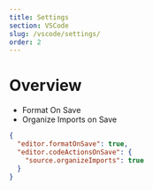 ```yaml
---
title: Settings
section: VSCode
slug: /vscode/settings/
order: 2
---
```


# Overview

- Format On Save
- Organize Imports on Save

```json
{
  "editor.formatOnSave": true,
  "editor.codeActionsOnSave": {
    "source.organizeImports": true
  }
}
```
